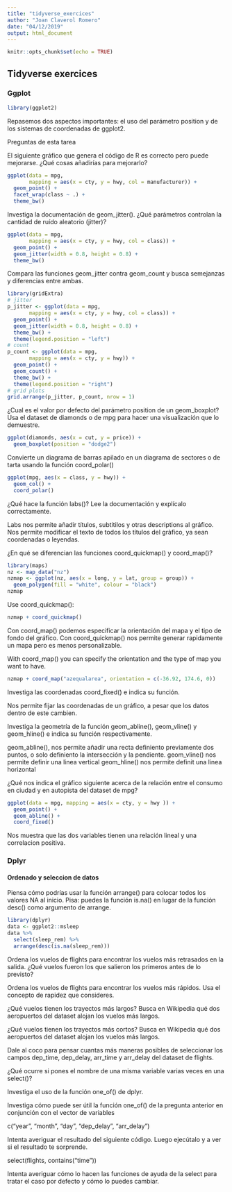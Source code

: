 ```yaml
---
title: "tidyverse_exercices"
author: "Joan Claverol Romero"
date: "04/12/2019"
output: html_document
---
```


```r
knitr::opts_chunk$set(echo = TRUE)
```

## Tidyverse exercices

### Ggplot

```r
library(ggplot2)
```


Repasemos dos aspectos importantes: el uso del parámetro position y de los sistemas de coordenadas de ggplot2.

Preguntas de esta tarea

El siguiente gráfico que genera el código de R es correcto pero puede mejorarse. ¿Qué cosas añadirías para mejorarlo?

```r
ggplot(data = mpg, 
       mapping = aes(x = cty, y = hwy, col = manufacturer)) + 
  geom_point() +
  facet_wrap(class ~ .) + 
  theme_bw()
```


Investiga la documentación de geom_jitter(). ¿Qué parámetros controlan la cantidad de ruído aleatorio (jitter)?

```r
ggplot(data = mpg, 
       mapping = aes(x = cty, y = hwy, col = class)) + 
  geom_point() +
  geom_jitter(width = 0.8, height = 0.8) +
  theme_bw()
```

Compara las funciones geom_jitter contra geom_count y busca semejanzas y diferencias entre ambas.

```r
library(gridExtra)
# jitter
p_jitter <- ggplot(data = mpg, 
       mapping = aes(x = cty, y = hwy, col = class)) + 
  geom_point() +
  geom_jitter(width = 0.8, height = 0.8) +
  theme_bw() +
  theme(legend.position = "left")
# count
p_count <- ggplot(data = mpg, 
       mapping = aes(x = cty, y = hwy)) + 
  geom_point() +
  geom_count() +
  theme_bw() + 
  theme(legend.position = "right")
# grid plots
grid.arrange(p_jitter, p_count, nrow = 1)
```


¿Cual es el valor por defecto del parámetro position de un geom_boxplot? Usa el dataset de diamonds o de mpg para hacer una visualización que lo demuestre.

```r
ggplot(diamonds, aes(x = cut, y = price)) +
  geom_boxplot(position = "dodge2")
```


Convierte un diagrama de barras apilado en un diagrama de sectores o de tarta usando la función coord_polar()

```r
ggplot(mpg, aes(x = class, y = hwy)) +
  geom_col() +
  coord_polar()
```


¿Qué hace la función labs()? Lee la documentación y explícalo correctamente.

Labs nos permite añadir títulos, subtitilos y otras descriptions al gráfico. Nos permite modificar el texto de todos los títulos del gràfico, ya sean coordenadas o leyendas. 

¿En qué se diferencian las funciones coord_quickmap() y coord_map()?

```r
library(maps)
nz <- map_data("nz")
nzmap <- ggplot(nz, aes(x = long, y = lat, group = group)) +
  geom_polygon(fill = "white", colour = "black")
nzmap
```

Use coord_quickmap(): 

```r
nzmap + coord_quickmap()
```

Con coord_map() podemos especificar la orientación del mapa y el tipo de fondo del gráfico. 
Con coord_quickmap() nos permite  generar rapidamente un mapa pero es menos personalizable. 

With coord_map() you can specify the orientation and the type of map you want to have. 

```r
nzmap + coord_map("azequalarea", orientation = c(-36.92, 174.6, 0))
```


Investiga las coordenadas coord_fixed() e indica su función.

Nos permite fijar las coordenadas de un gráfico, a pesar que los datos dentro de este cambien. 

Investiga la geometría de la función geom_abline(), geom_vline() y geom_hline() e indica su función respectivamente.

geom_abline(), nos permite añadir una recta definiento previamente dos puntos, o solo definiento la intersección y la pendiente. 
geom_vline() nos permite definir una linea vertical
geom_hline() nos permite definit una linea horizontal

¿Qué nos indica el gráfico siguiente acerca de la relación entre el consumo en ciudad y en autopista del dataset de mpg?

```r
ggplot(data = mpg, mapping = aes(x = cty, y = hwy )) + 
  geom_point() + 
  geom_abline() + 
  coord_fixed()
```

Nos muestra que las dos variables tienen una relación lineal y una correlacion positiva. 

### Dplyr 

#### Ordenado y seleccion de datos

Piensa cómo podrías usar la función arrange() para colocar todos los valores NA al inicio. Pisa: puedes la función is.na() en lugar de la función desc() como argumento de arrange.

```r
library(dplyr)
data <- ggplot2::msleep
data %>% 
  select(sleep_rem) %>% 
  arrange(desc(is.na(sleep_rem)))
```



Ordena los vuelos de flights para encontrar los vuelos más retrasados en la salida. ¿Qué vuelos fueron los que salieron los primeros antes de lo previsto?

Ordena los vuelos de flights para encontrar los vuelos más rápidos. Usa el concepto de rapidez que consideres. 

¿Qué vuelos tienen los trayectos más largos? Busca en Wikipedia qué dos aeropuertos del dataset alojan los vuelos más largos. 

¿Qué vuelos tienen los trayectos más cortos? Busca en Wikipedia qué dos aeropuertos del dataset alojan los vuelos más largos. 

Dale al coco para pensar cuantas más maneras posibles de seleccionar los campos dep_time, dep_delay, arr_time y arr_delay del dataset de flights. 

¿Qué ocurre si pones el nombre de una misma variable varias veces en una select()?

Investiga el uso de la función one_of() de dplyr. 

Investiga cómo puede ser útil la función one_of() de la pregunta anterior en conjunción con el vector de variables 

c("year", "month", "day", "dep_delay", "arr_delay")

Intenta averiguar el resultado del siguiente código. Luego ejecútalo y a ver si el resultado te sorprende.

select(flights, contains("time"))

Intenta averiguar cómo lo hacen las funciones de ayuda de la select para tratar el caso por defecto y cómo lo puedes cambiar.